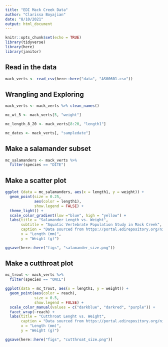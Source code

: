 ```yaml
---
title: "EDI Mack Creek Data"
author: "Clarissa Boyajian"
date: "8/10/2021"
output: html_document
---
```


```r
knitr::opts_chunk$set(echo = TRUE)
library(tidyverse)
library(here)
library(janitor)
```

## Read in the data

```r
mack_verts <- read_csv(here::here("data", "AS00601.csv"))
```

## Wrangling and Exploring

```r
mack_verts <- mack_verts %>% clean_names()
```

```r
mc_wt_5 <- mack_verts[5, "weight"]

mc_length_8_20 <- mack_verts[8:20, "length1"]

mc_dates <- mack_verts[, "sampledate"]
```

## Make a salamander subset

```r
mc_salamanders <- mack_verts %>% 
  filter(species == "DITE")
```

## Make a scatter plot

```r
ggplot (data = mc_salamanders, aes(x = length1, y = weight)) +
  geom_point(size = 0.25, 
             aes(color = length1),
             show.legend = FALSE) +
  theme_light() +
  scale_color_gradient(low ="blue", high = "yellow") +
  labs(title = "Salamander Length vs. Weight",
       subtitle = "Aquatic Vertebrate Population Study in Mack Creek",
       caption = "Data sourced from https://portal.edirepository.org/nis/mapbrowse?packageid=knb-lter-and.4027.14",
       x = "Length (mm)",
       y = "Weight (g)")

ggsave(here::here("figs", "salamander_size.png"))
```

## Make a cutthroat plot

```r
mc_trout <- mack_verts %>% 
  filter(species == "ONCL")

ggplot(data = mc_trout, aes(x = length1, y = weight)) +
  geom_point(aes(color = reach),
             size = 0.5,
             show.legend = FALSE) +
  scale_color_manual(values = c("darkblue", "darkred", "purple")) +
  facet_wrap(~reach) +
  labs(title = "Cutthroat Lenght vs. Weight",
       caption = "Data sourced from https://portal.edirepository.org/nis/mapbrowse?packageid=knb-lter-and.4027.14"
       x = "Length (mm)",
       y = "Weight (g)")

ggsave(here::here("figs", "cutthroat_size.png"))
```

